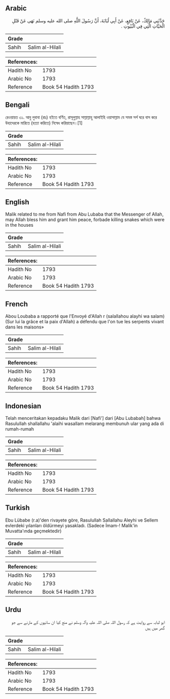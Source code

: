 ## Arabic


<div dir="rtl" lang="ar" style={{fontSize:'larger',backgroundColor:'#f8f9fa',padding:20}}>
حَدَّثَنِي مَالِكٌ، عَنْ نَافِعٍ، عَنْ أَبِي لُبَابَةَ، أَنَّ رَسُولَ اللَّهِ صلى الله عليه وسلم نَهَى عَنْ قَتْلِ الْحَيَّاتِ الَّتِي فِي الْبُيُوتِ ‏.‏
</div>
<div style={{backgroundColor:'#f8f9fa',padding:20, marginBottom: 10}}><table> <thead> <tr> <th>Grade</th> <th></th> </tr> </thead> <tbody> <tr><td>Sahih</td><td>Salim al-Hilali</td></tr></tbody></table><table> <thead> <tr> <th>References:</th> <th></th> </tr> </thead> <tbody><tr><td>Hadith No</td><td>1793</td></tr><tr><td>Arabic No</td><td>1793</td></tr><tr><td>Reference</td><td>Book 54 Hadith 1793</td></tr></tbody></table></div>

## Bengali


<div dir="ltr" lang="bn" style={{fontSize:'larger',backgroundColor:'#f8f9fa',padding:20}}>
রেওয়ায়ত ৩১. আবু লুবাবা (রাঃ) হইতে বর্ণিত, রাসূলুল্লাহ সাল্লাল্লাহু আলাইহি ওয়াসাল্লাম যে সমস্ত সর্প ঘরে বাস করে উহাদেরকে মারিতে (হত্যা করিতে) নিষেধ করিয়াছেন।[1]
</div>
<div style={{backgroundColor:'#f8f9fa',padding:20, marginBottom: 10}}><table> <thead> <tr> <th>Grade</th> <th></th> </tr> </thead> <tbody> <tr><td>Sahih</td><td>Salim al-Hilali</td></tr></tbody></table><table> <thead> <tr> <th>References:</th> <th></th> </tr> </thead> <tbody><tr><td>Hadith No</td><td>1793</td></tr><tr><td>Arabic No</td><td>1793</td></tr><tr><td>Reference</td><td>Book 54 Hadith 1793</td></tr></tbody></table></div>

## English


<div dir="ltr" lang="en" style={{fontSize:'larger',backgroundColor:'#f8f9fa',padding:20}}>
Malik related to me from Nafi from Abu Lubaba that the Messenger of Allah, may Allah bless him and grant him peace, forbade killing snakes which were in the houses
</div>
<div style={{backgroundColor:'#f8f9fa',padding:20, marginBottom: 10}}><table> <thead> <tr> <th>Grade</th> <th></th> </tr> </thead> <tbody> <tr><td>Sahih</td><td>Salim al-Hilali</td></tr></tbody></table><table> <thead> <tr> <th>References:</th> <th></th> </tr> </thead> <tbody><tr><td>Hadith No</td><td>1793</td></tr><tr><td>Arabic No</td><td>1793</td></tr><tr><td>Reference</td><td>Book 54 Hadith 1793</td></tr></tbody></table></div>

## French


<div dir="ltr" lang="fr" style={{fontSize:'larger',backgroundColor:'#f8f9fa',padding:20}}>
Abou Loubaba a rapporté que l'Envoyé d'Allah r (salallahou alayhi wa salam) (Sur lui la grâce et la paix d'Allah) a défendu que l'on tue les serpents vivant dans les maisons»
</div>
<div style={{backgroundColor:'#f8f9fa',padding:20, marginBottom: 10}}><table> <thead> <tr> <th>Grade</th> <th></th> </tr> </thead> <tbody> <tr><td>Sahih</td><td>Salim al-Hilali</td></tr></tbody></table><table> <thead> <tr> <th>References:</th> <th></th> </tr> </thead> <tbody><tr><td>Hadith No</td><td>1793</td></tr><tr><td>Arabic No</td><td>1793</td></tr><tr><td>Reference</td><td>Book 54 Hadith 1793</td></tr></tbody></table></div>

## Indonesian


<div dir="ltr" lang="id" style={{fontSize:'larger',backgroundColor:'#f8f9fa',padding:20}}>
Telah menceritakan kepadaku Malik dari [Nafi'] dari [Abu Lubabah] bahwa Rasulullah shallallahu 'alaihi wasallam melarang membunuh ular yang ada di rumah-rumah
</div>
<div style={{backgroundColor:'#f8f9fa',padding:20, marginBottom: 10}}><table> <thead> <tr> <th>Grade</th> <th></th> </tr> </thead> <tbody> <tr><td>Sahih</td><td>Salim al-Hilali</td></tr></tbody></table><table> <thead> <tr> <th>References:</th> <th></th> </tr> </thead> <tbody><tr><td>Hadith No</td><td>1793</td></tr><tr><td>Arabic No</td><td>1793</td></tr><tr><td>Reference</td><td>Book 54 Hadith 1793</td></tr></tbody></table></div>

## Turkish


<div dir="ltr" lang="tr" style={{fontSize:'larger',backgroundColor:'#f8f9fa',padding:20}}>
Ebu Lübabe (r.a)'den rivayete göre, Rasulullah Sallallahu Aleyhi ve Sellem evlerdeki yılanları öldürmeyi yasakladı. (Sadece İmam-! Malik'in Muvatta'ında geçmektedir)
</div>
<div style={{backgroundColor:'#f8f9fa',padding:20, marginBottom: 10}}><table> <thead> <tr> <th>Grade</th> <th></th> </tr> </thead> <tbody> <tr><td>Sahih</td><td>Salim al-Hilali</td></tr></tbody></table><table> <thead> <tr> <th>References:</th> <th></th> </tr> </thead> <tbody><tr><td>Hadith No</td><td>1793</td></tr><tr><td>Arabic No</td><td>1793</td></tr><tr><td>Reference</td><td>Book 54 Hadith 1793</td></tr></tbody></table></div>

## Urdu


<div dir="rtl" lang="ur" style={{fontSize:'larger',backgroundColor:'#f8f9fa',padding:20}}>
ابو لبابہ سے روایت ہے کہ رسول اللہ صلی اللہ علیہ وآلہ وسلم نے منع کیا ان سانپوں کے مارنے سے جو گھر میں ہیں
</div>
<div style={{backgroundColor:'#f8f9fa',padding:20, marginBottom: 10}}><table> <thead> <tr> <th>Grade</th> <th></th> </tr> </thead> <tbody> <tr><td>Sahih</td><td>Salim al-Hilali</td></tr></tbody></table><table> <thead> <tr> <th>References:</th> <th></th> </tr> </thead> <tbody><tr><td>Hadith No</td><td>1793</td></tr><tr><td>Arabic No</td><td>1793</td></tr><tr><td>Reference</td><td>Book 54 Hadith 1793</td></tr></tbody></table></div>